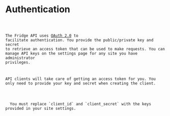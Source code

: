 
# Authentication

<Code name='site.auth' />

The Fridge API uses [OAuth 2.0](http://oauth.net/2/) to facilitate authentication. You provide the public/private key and secret to retrieve an access token that can be used to make requests. You can manage API keys on the settings page for any site you have administrator privileges.

API clients will take care of getting an access token for you. You only need to provide your key and secret when creating the client.

<p className="warning">
  You must replace `client_id` and `client_secret` with the keys provided in your site settings.
</p>
